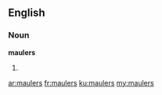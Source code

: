 ==English==
===Noun===
'''maulers'''

#{{plural of|mauler}}

[[ar:maulers]]
[[fr:maulers]]
[[ku:maulers]]
[[my:maulers]]